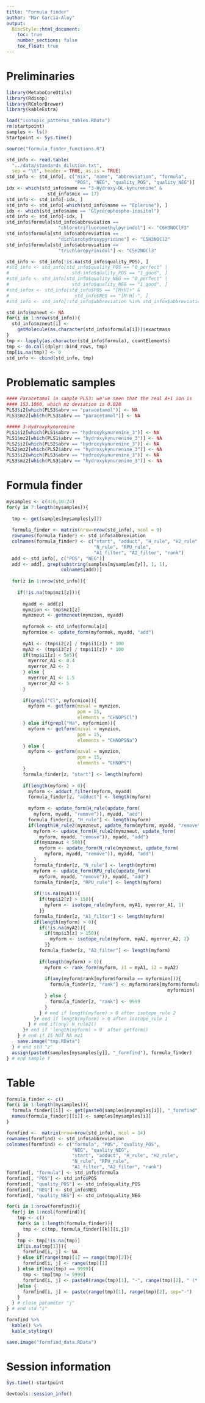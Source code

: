 ```yaml
---
title: "Formula finder"
author: "Mar Garcia-Aloy"
output: 
  BiocStyle::html_document:
    toc: true
    number_sections: false
    toc_float: true
---
```


# Preliminaries

```r
library(MetaboCoreUtils)
library(Rdisop)
library(RColorBrewer)
library(kableExtra)

load("isotopic_patterns_tables.RData")
rm(startpoint)
samples <- ls()
startpoint <- Sys.time()

source("formula_finder_functions.R")

std_info <- read.table(
  "../data/standards_dilution.txt",
  sep = "\t", header = TRUE, as.is = TRUE)
std_info <- std_info[, c("mix", "name", "abbreviation", "formula",
                         "POS", "NEG", "quality_POS", "quality_NEG")]
idx <- which(std_info$name == "3-Hydroxy-DL-kynurenine" & 
               std_info$mix == 17)
std_info <- std_info[-idx, ]
std_info <- std_info[-which(std_info$name == "Eplerone"), ]
idx <- which(std_info$name == "Glycerophospho-inositol")
std_info <- std_info[-idx, ]
std_info$formula[std_info$abbreviation == 
                   "chlorotrifluoromethylpyrindol"] <- "C6H3NOClF3"
std_info$formula[std_info$abbreviation == 
                   "dichlorohydroxypyridine"] <- "C5H3NOCl2"
std_info$formula[std_info$abbreviation == 
                   "trichloropyrinidol"] <- "C5H2NOCl3"

std_info <- std_info[!is.na(std_info$quality_POS), ]
#std_info <- std_info[std_info$quality_POS == "0_perfect" | 
#                       std_info$quality_POS == "1_good", ]
#std_info <- std_info[std_info$quality_NEG == "0_perfect" | 
#                       std_info$quality_NEG == "1_good", ]
#std_infox <- std_info[std_info$POS == "[M+H]+" & 
#                        std_info$NEG == "[M-H]-", ]
#std_info <- std_info[!std_info$abbreviation %in% std_infox$abbreviation,]

std_info$mzneut <- NA
for(i in 1:nrow(std_info)){
  std_info$mzneut[i] <- 
    getMolecule(as.character(std_info$formula[i]))$exactmass
}
tmp <- lapply(as.character(std_info$formula), countElements)
tmp <- do.call(dplyr::bind_rows, tmp)
tmp[is.na(tmp)] <- 0
std_info <- cbind(std_info, tmp)
```


# Problematic samples

```r
#### Paracetamol in sample PLS3: we've seen that the real A+1 ion is 
#### 153.1060, which mz deviation is 0.028
PLS3$i2[which(PLS3$abrv == "paracetamol")] <- NA
PLS3$mz2[which(PLS3$abrv == "paracetamol")] <- NA

##### 3-Hydroxykynurenine
PLS1$i2[which(PLS1$abrv == "hydroxykynurenine_3")] <- NA
PLS1$mz2[which(PLS1$abrv == "hydroxykynurenine_3")] <- NA
PLS2$i2[which(PLS2$abrv == "hydroxykynurenine_3")] <- NA
PLS2$mz2[which(PLS2$abrv == "hydroxykynurenine_3")] <- NA
PLS3$i2[which(PLS3$abrv == "hydroxykynurenine_3")] <- NA
PLS3$mz2[which(PLS3$abrv == "hydroxykynurenine_3")] <- NA
```



# Formula finder

```r
mysamples <- c(4:6,10:24)
for(y in 7:length(mysamples)){
  
  tmp <- get(samples[mysamples[y]])
  
  formula_finder <- matrix(nrow=nrow(std_info), ncol = 9)
  rownames(formula_finder) <- std_info$abbreviation
  colnames(formula_finder) <- c("start", "adduct", "H_rule", "H2_rule", 
                                "N_rule", "RPU_rule", 
                                "A1_filter", "A2_filter", "rank")
  add <- std_info[, c("POS", "NEG")]
  add <- add[, grep(substring(samples[mysamples[y]], 1, 1), 
                    colnames(add))]
  
  for(z in 1:nrow(std_info)){
    
    if(!is.na(tmp$mz1[z])){
      
      myadd <- add[z]
      mymzion <- tmp$mz1[z]
      mymzneut <- getmzneut(mymzion, myadd)
      
      myformok <- std_info$formula[z]
      myformion <- update_form(myformok, myadd, "add")
      
      myA1 <- (tmp$i2[z] / tmp$i1[z]) * 100
      myA2 <- (tmp$i3[z] / tmp$i1[z]) * 100
      if(tmp$i1[z] < 5e5){
        myerror_A1 <- 0.4
        myerror_A2 <- 2
      } else {
        myerror_A1 <- 1.5
        myerror_A2 <- 5
      }
      
      if(grepl("Cl", myformion)){
        myform <- getform(mzval = mymzion,
                          ppm = 15,
                          elements = "CHNOPSCl")
      } else if(grepl("Na", myformion)){
        myform <- getform(mzval = mymzion,
                          ppm = 15,
                          elements = "CHNOPSNa")
      } else {
        myform <- getform(mzval = mymzion,
                          ppm = 15,
                          elements = "CHNOPS")
      }
      formula_finder[z, "start"] <- length(myform)
      
      if(length(myform) > 0){
        myform <- adduct_filter(myform, myadd)
        formula_finder[z, "adduct"] <- length(myform)
        
        myform <- update_form(H_rule(update_form(
          myform, myadd, "remove")), myadd, "add")
        formula_finder[z, "H_rule"] <- length(myform)
        if(length(H_rule2(mymzneut, update_form(myform, myadd, "remove")))>0){
          myform <- update_form(H_rule2(mymzneut, update_form(
            myform, myadd, "remove")), myadd, "add")
          if(mymzneut < 500){
            myform <- update_form(N_rule(mymzneut, update_form(
              myform, myadd, "remove")), myadd, "add")
          }
          formula_finder[z, "N_rule"] <- length(myform)
          myform <- update_form(RPU_rule(update_form(
            myform, myadd, "remove")), myadd, "add")
          formula_finder[z, "RPU_rule"] <- length(myform)
          
          if(!is.na(myA1)){
            if(tmp$i2[z] > 150){
              myform <- isotope_rule(myform, myA1, myerror_A1, 1)
            }}
          formula_finder[z, "A1_filter"] <- length(myform)
          if(length(myform) > 0){ 
            if(!is.na(myA2)){
              if(tmp$i3[z] > 150){
                myform <- isotope_rule(myform, myA2, myerror_A2, 2)
              }}
            formula_finder[z, "A2_filter"] <- length(myform)
            
            if(length(myform) > 0){
              myform <- rank_form(myform, i1 = myA1, i2 = myA2)
              
              if(any(myform$rank[myform$formula == myformion])){
                formula_finder[z, "rank"] <- myform$rank[myform$formula == 
                                                           myformion]
              } else {
                formula_finder[z, "rank"] <- 9999
              }
            } # end if length(myform) > 0 after isotope_rule 2
          }# end if length(myform) > 0 after isotope_rule 1
        } # end if(any) H_rule2()
      }# end if 'length(myform) > 0' after getform()
    } # end if IS NOT NA mz1
    save.image("tmp.RData")
  } # end std "z"
  assign(paste0(samples[mysamples[y]], "_formfind"), formula_finder)
} # end sample Y
```


# Table

```r
formula_finder <- c()
for(i in 1:length(mysamples)){
  formula_finder[[i]] <- get(paste0(samples[mysamples[i]], "_formfind"))
  names(formula_finder)[[i]] <- samples[mysamples[i]]
}

formfind <-  matrix(nrow=nrow(std_info), ncol = 14)
rownames(formfind) <- std_info$abbreviation
colnames(formfind) <- c("formula", "POS", "quality_POS", 
                        "NEG", "quality_NEG", 
                        "start", "adduct", "H_rule", "H2_rule", 
                        "N_rule", "RPU_rule", 
                        "A1_filter", "A2_filter", "rank")
formfind[, "formula"] <- std_info$formula
formfind[, "POS"] <- std_info$POS
formfind[, "quality_POS"] <- std_info$quality_POS
formfind[, "NEG"] <- std_info$NEG
formfind[, "quality_NEG"] <- std_info$quality_NEG

for(i in 1:nrow(formfind)){
  for(j in 1:ncol(formfind)){
    tmp <- c()
    for(k in 1:length(formula_finder)){
      tmp <- c(tmp, formula_finder[[k]][i,j])
    }
    tmp <- tmp[!is.na(tmp)]
    if(is.na(tmp[1])){
      formfind[i, j] <- NA
    } else if(range(tmp)[1] == range(tmp)[2]){
      formfind[i, j] <- range(tmp)[1]
    } else if(max(tmp) == 9999){
      tmp <- tmp[tmp != 9999]
      formfind[i, j] <- paste0(range(tmp)[1], "-", range(tmp)[2], " (*)")
    }else {
      formfind[i, j] <- paste(range(tmp)[1], range(tmp)[2], sep="-")
    }
  } # close parameter "j"
} # end std "i"

formfind %>%
  kable() %>%
  kable_styling()

save.image("formfind_data.RData")
```


# Session information

```r
Sys.time()-startpoint

devtools::session_info()
```
